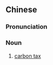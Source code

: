 ==Chinese==
{{zh-forms|s=碳税}}
{{zh-wp}}

===Pronunciation===
{{zh-pron
|m=tànshuì
|c=taan3 seoi3
|cat=n
}}

===Noun===
{{zh-noun}}

# [[carbon tax]]